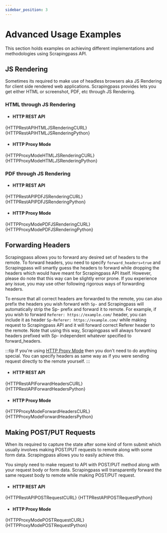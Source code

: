 ```yaml
---
sidebar_position: 3
---
```


# Advanced Usage Examples

This section holds examples on achieving different implementations and methodologies using Scrapingpass API.




## JS Rendering

Sometimes its required to make use of headless browsers aka JS Rendering for client side rendered web applications. Scrapingpass provides lets you get either HTML or screenshot, PDF, etc through JS Rendering.

### HTML through JS Rendering

- #### HTTP REST API

<Tabs>
    <TabItem value="curl" label="cURL" default>
        <CodeBlock className="language-shell">{HTTPRestAPIHTMLJSRenderingCURL}</CodeBlock>
    </TabItem>
    <TabItem value="python" label="Python">
        <CodeBlock className="language-python">{HTTPRestAPIHTMLJSRenderingPython}</CodeBlock>
    </TabItem>
</Tabs>

- #### HTTP Proxy Mode

<Tabs>
    <TabItem value="curl" label="cURL" default>
        <CodeBlock className="language-shell">{HTTPProxyModeHTMLJSRenderingCURL}</CodeBlock>
    </TabItem>
    <TabItem value="python" label="Python">
        <CodeBlock className="language-python">{HTTPProxyModeHTMLJSRenderingPython}</CodeBlock>
    </TabItem>
</Tabs>

### PDF through JS Rendering

- #### HTTP REST API

<Tabs>
    <TabItem value="curl" label="cURL" default>
        <CodeBlock className="language-shell">{HTTPRestAPIPDFJSRenderingCURL}</CodeBlock>
    </TabItem>
    <TabItem value="python" label="Python">
        <CodeBlock className="language-python">{HTTPRestAPIPDFJSRenderingPython}</CodeBlock>
    </TabItem>
</Tabs>

- #### HTTP Proxy Mode

<Tabs>
    <TabItem value="curl" label="cURL" default>
        <CodeBlock className="language-shell">{HTTPProxyModePDFJSRenderingCURL}</CodeBlock>
    </TabItem>
    <TabItem value="python" label="Python">
        <CodeBlock className="language-python">{HTTPProxyModePDFJSRenderingPython}</CodeBlock>
    </TabItem>
</Tabs>

## Forwarding Headers

Scrapingpass allows you to forward any desired set of headers to the remote. To forward headers, you need to specify `forward_headers=true` and Scrapingpass will smartly guess the headers to forward while dropping the headers which would have meant for Scrapingpass API itself. However, please do note that this way can be slightly error prone. If you experience any issue, you may use other following rigorous ways of forwarding headers.

To ensure that all correct headers are forwarded to the remote, you can also prefix the headers you wish forward with `Sp-` and Scrapingpass will automatically strip the Sp- prefix and forward it to remote. For example, if you wish to forward `Referer: https://example.com/` header, you can include it as header `Sp-Referer: https://example.com/` while making request to Scrapingpass API and it will forward correct Referer header to the remote. Note that using this way, Scrapingpass will always forward headers prefixed with Sp- independent whatever specified to forward_headers.

:::tip
If you're using [HTTP Proxy Mode](/getting-started/proxy-mode#http-proxy-mode) then you don't need to do anything special. You can specify headers as same way as if you were sending request directly to the remote yourself.
:::

- #### HTTP REST API

<Tabs>
    <TabItem value="curl" label="cURL" default>
        <CodeBlock className="language-shell">{HTTPRestAPIForwardHeadersCURL}</CodeBlock>
    </TabItem>
    <TabItem value="python" label="Python">
        <CodeBlock className="language-python">{HTTPRestAPIForwardHeadersPython}</CodeBlock>
    </TabItem>
</Tabs>

- #### HTTP Proxy Mode

<Tabs>
    <TabItem value="curl" label="cURL" default>
        <CodeBlock className="language-shell">{HTTPProxyModeForwardHeadersCURL}</CodeBlock>
    </TabItem>
    <TabItem value="python" label="Python">
        <CodeBlock className="language-python">{HTTPProxyModeForwardHeadersPython}</CodeBlock>
    </TabItem>
</Tabs>

## Making POST/PUT Requests

When its required to capture the state after some kind of form submit which usually involves making POST/PUT requests to remote along with some form data. Scrapingpass allows you to easily achieve this.

You simply need to make request to API with POST/PUT method along with your request body or form data. Scrapingpass will transparently forward the same request body to remote while making POST/PUT request.

- #### HTTP REST API

<Tabs>
    <TabItem value="curl" label="cURL" default>
        <CodeBlock className="language-shell">{HTTPRestAPIPOSTRequestCURL}</CodeBlock>
    </TabItem>
    <TabItem value="python" label="Python">
        <CodeBlock className="language-python">{HTTPRestAPIPOSTRequestPython}</CodeBlock>
    </TabItem>
</Tabs>

- #### HTTP Proxy Mode

<Tabs>
    <TabItem value="curl" label="cURL" default>
        <CodeBlock className="language-shell">{HTTPProxyModePOSTRequestCURL}</CodeBlock>
    </TabItem>
    <TabItem value="python" label="Python">
        <CodeBlock className="language-python">{HTTPProxyModePOSTRequestPython}</CodeBlock>
    </TabItem>
</Tabs>
